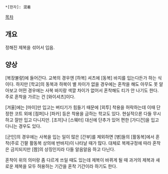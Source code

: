  *[한자]: 混着

[[목차]]
== 개요 ==
정해진 제복을 섞어서 입음.
== 양상 ==
[복장불량]에 들어간다. 교복의 경우엔 [하복] 셔츠에 [동복] 바지를 입는다든가 하는 식이다. 하지만 [학교]의 동복과 하복이 별 차이가 없을 경우에는 혼착을 해도 아무도 못 알아보고 어떤 경우에는 사복 바지랑 색깔 차이가 없어서 혼착해도 티가 안 나기도 한다. 주로 혼착을 가르는 건 [와이셔츠]이다.

[겨울]에는 [마이]만 입고는 버티기가 힘들기 때문에 [외투] 착용을 허락하는데 이때 단정한 코트 외에 [점퍼]나 [파카] 등은 착용을 금하는 학교도 있다. 현실적으론 다들 무시하고 잘만 입고 다니지만. [조끼]나 [스웨터] 대신에 단추가 있어 편한 [가디건]을 입고 다니는 경우도 있다.

[군인]의 경우에는 사복을 입는 일이 많은 [간부]를 제외하면 [병]들의 [활동복]에서 혼착(주로 긴팔 활동복 상의에 반바지)이 나타날 때가 많다. 대체로 복제규정에 따라 혼착은 금지되지만 [짬]의 상징인지라 다들 알음알음 하고 다닌다.

혼착이 위의 의미랑 좀 다르게 쓰일 때도 있는데 제복이 바뀌게 될 때 과거의 제복과 새로운 제복을 모두 허용하는 기간을 혼착 기간이라 하기도 한다.
